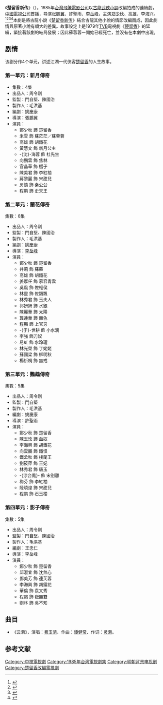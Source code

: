 {{Otheruses|subject=1985年台湾电视剧《楚留香新传》|other=小说家古龙原著|楚留香新传}}
{{电视节目信息框
| 名称     = 楚留香新传
| 别名     = 
| 英文名称 = ''{{lang|en|The Legend of Chu Liuxiang}}''
| 图片     = 
| 图说     = 
| 分类     = 古装剧
| 原创者   = [[古龙|古龙]]《[[楚留香新传|楚留香新传]]》
| 导演     = [[张鹏翼|张鹏翼]]、許聖雨、[[李岳峰|李岳峰]]
| 监制     = 门自坚、陈国治
| 出品人   = 周令刚
| 编剧     = 姚庆康
| 制作人   = 毛洪基
| 摄影     = 
| 演出     = [[郑少秋|郑少秋]]、高雄、李海兴
| 配音     =
| 旁白     = 
| 主题曲   = [[费玉清|费玉清]]《云漪》
| 片尾曲   = 
| 插曲     = 
| 地区     = {{TWN}}
| 语言     = 中文
| 集数     = 20集
| 每集长   = 2小时
| 制作公司 = 飛騰電影公司
| 首播地区 = {{TWN}}
| 电视网   = [[中國電視公司|中國電視公司]]
| 开始     = 1985年2月11日
| 结束     = 1986年3月2日
| 先于     = 
| 后于     = 
| 相关剧集 = 
| 官方网站 = 
}}
《'''楚留香新传'''》（{{lang-en|''The Legend of Chu Liuxiang''}}），1985年[[台灣|台灣]][[飛騰電影公司|飛騰電影公司]]以[[古龍|古龍]][[武俠小說|武俠小說]]改編拍成的連續劇，[[中國電視公司|中國電視公司]]首播，导演[[张鹏翼|张鹏翼]]、許聖雨、[[李岳峰|李岳峰]]，主演[[郑少秋|郑少秋]]、高雄、李海兴。<ref>{{cite news|url=http://ent.qq.com/d/tv/7/6497/|title=楚留香新传|date=2004-05-06|accessdate=2014-04-03|work=腾讯网|archive-date=2015-05-03|archive-url=https://web.archive.org/web/20150503235805/http://ent.qq.com/d/tv/7/6497/|dead-url=no}}</ref><ref>{{cite web |url=http://dianshiju.cntv.cn/20110119/100153.shtml |title=《楚留香新传》转场青岛 张智尧向郑少秋致敬 |date=2011-01-19 |accessdate=2014-04-03|work=中国网络电视台 |archive-url=https://web.archive.org/web/20140407065857/http://dianshiju.cntv.cn/20110119/100153.shtml |archive-date=2014-04-07 |dead-url=yes}}</ref><ref>{{cite web|url=http://www.sd.xinhuanet.com/news/2011-02/08/content_22013985.htm|title=《楚留香新传》在青岛杀青 张智尧PK郑少秋|accessdate=2014-04-03|date=2011-02-08|work=新华网|deadurl=yes|archiveurl=https://web.archive.org/web/20150924095750/http://www.sd.xinhuanet.com/news/2011-02/08/content_22013985.htm|archivedate=2015-09-24}}</ref><ref>{{cite web|url=http://ent.sina.com.cn/v/m/2011-01-19/06223212769.shtml|title=《楚留香新传》还原古龙原著 张智尧挑战郑少秋|date=2011-01-19|accessdate=2014-04-03|work=新华网|archive-date=2021-03-02|archive-url=https://web.archive.org/web/20210302112353/http://ent.sina.com.cn/v/m/2011-01-19/06223212769.shtml|dead-url=no}}</ref>本劇是將古龍小說《[[楚留香新传|楚留香新传]]》結合古龍其他小說的情節改編而成，因此劇情與原著小說有頗大的差異。故事設定上是1979年[[TVB|TVB]]電視劇《[[楚留香_(1979年電視劇)|楚留香]]》的延續，緊接著該劇的結局發展；因此蘇蓉蓉一開始已經死亡，並沒有在本劇中出現。

==剧情==
该剧分作4个单元，讲述江湖一代侠客[[楚留香|楚留香]]的人生故事。

{{Div col|cols=2|small=no}}
=== 第一單元：新月傳奇 ===
*集數：4集 
*出品人：周令剛
*監製：門自堅、陳國治
*製作人：毛洪基
*編劇：姚慶康
*導演：張鵬翼
*演員：
**鄭少秋 飾 楚留香
**米雪 飾 蘇茫茫／蘇蓉蓉
**高雄 飾 胡鐵花
**黃慧文 飾 新月公主
**-{沈}-海蓉 飾 杜先生
**向鵬雲 飾 焦林
**官晶華 飾 櫻子
**陳美君 飾 李紅袖
**蔣黎麗 飾 宋甜兒
**房勉 飾 秦公公
**程鹏 飾 史天王

=== 第二單元：蘭花傳奇 ===
集數：6集
*出品人：周令剛
*監製：門自堅、陳國治
*製作人：毛洪基
*編劇：姚慶康
*導演：[[李岳峰|李岳峰]]
*演員：
**鄭少秋 飾 楚留香
**井莉 飾 蘇蘇
**高雄 飾 胡鐵花
**姜厚任 飾 慕容青雲
**吳風 飾 佐輕侯
**林靈 飾 佐飄飄
**林秀君 飾 玉夫人
**郭妍妍 飾 水銀
**陳麗華 飾 太陽
**龔蓮華 飾 無色
**程鵬 飾 上官刃
**-{于}-世耕 飾 小水滴
**李強 飾刀奴
**易虹 飾 水玲瓏
**林光榮 飾 丁姥姥
**蘇國梁 飾 柳明秋
**楊祈桐 飾 無戒

=== 第三單元：鸚鵡傳奇 ===
集數：5集
*出品人：周令剛
*監製：門自堅
*製作人：毛洪基
*編劇：姚慶康
*導演：許聖雨
*演員：
**鄭少秋 飾 楚留香
**陳玉玫 飾 血奴
**李海興 飾 胡鐵花
**向雲鵬 飾 鐵恨
**鐵孟秋 飾 樓蘭王
**劉筱萍 飾 王妃
**林秀君 飾 唐玉
**-{涂台鳳}- 飾 宋別離
**梅芬 飾 李紅袖
**陸曉煌 飾 宋甜兒
**程鹏 飾 石玉楼

=== 第四單元：影子傳奇 ===
集數：5集
*出品人：周令剛
*監製：門自堅、陳國治
*製作人：毛洪基
*編劇：王忠仁
*導演：李岳峰
*演員：
**鄭少秋 飾 楚留香
**邱淑宜 飾 沈無心
**鄧美芳 飾 連芙蓉
**李海興 飾 胡鐵花
**華倫 飾 袁文秀
**程鵬 飾 嶽無雙
**劉林 飾 吳不知
{{Div col end}}

<!-- 
== 演出 ==
=== 第一单元 ===
{|class="wikitable " width="50%"
|- style="background:cornflowerblue; color:white" align=center
|style="width:6%"|'''演员'''||style="width:8%"|'''角色'''||style="width:36%"|'''备注'''
|-
| [[郑少秋|郑少秋]] ||  楚留香 || 
|-
| [[米雪|米 雪]] || 苏茫茫/苏蓉蓉 || 
|- 
| [[高雄_(演员)|高 雄]] || 胡铁花 || 
|- 
| [[黄慧文|黄慧文]] || 新月公主 || 
|-
| [[沈海蓉|沈海蓉]] || 杜先生 || 
|-
| [[向鹏云|向鹏云]] || 焦林 || 
|- 
| [[官晶华|官晶华]] || 樱子 ||
|-
| [[陈美君|陈美君]] || 红袖 || 
|-
| [[蒋黎麗|蒋黎麗]] || 宋甜儿 || 
|-
| [[房勉|房 勉]] ||宋甜儿 || 
|-
| [[程鹏|程鹏]] || 史天王 ||
|}

=== 第二单元 ===
{|class="wikitable " width="50%"
|- style="background:cornflowerblue; color:white" align=center
|style="width:6%"|'''演员'''||style="width:8%"|'''角色'''||style="width:36%"|'''备注'''
|-
| [[郑少秋|郑少秋]] || 楚留香 || 
|-
| [[井莉|井 莉]] || 苏苏 || 
|- 
| [[高雄_(演员)|高 雄]] || 胡铁花 || 
|- 
| [[姜厚仁|姜厚仁]] || 慕容青云 ||
|-
| 楊莒嫣 || 李紅袖||
|-
| 鄭德蕾 || 宋甜兒||
|- 
| [[吴风|吴 风]] || 左轻侯 || 
|-
| [[林灵|林 灵]] || 左飘飘 || 
|-
| [[林秀君|林秀君]] || 玉夫人 || 
|-
| [[郭妍妍|郭妍妍]] || 水银 || 
|-
| [[陈丽华|陈丽华]] || 太阳 || 
|- 
| [[龚莲华|龚莲华]] || 无色 || 
|- 
| [[程鹏|程 鹏]] || 上官刀 || 
|-
| [[于世耕|于世耕]] ||  小水滴 || 
|-
| [[李强|李 强]]  || 刀奴 || 
|-
| [[易虹|易 虹]] || 水玲珑 || 
|- 
| [[林光荣|林光荣]] || 丁姥姥 || 
|-
| [[苏国梁|苏国梁]] || 柳明秋 || 
|-
| [[杨祈桐|杨祈桐]] || 无戒 || 
|-
| [[程鹏|程鹏]] || 石玉楼 |
|}

===第三单元===
{|class="wikitable " width="50%"
|- style="background:cornflowerblue; color:white" align=center
|style="width:6%"|'''演员'''||style="width:8%"|'''角色'''||style="width:36%"|'''备注'''
|-
| [[郑少秋|郑少秋]] || 楚留香 || 
|-
| [[陈玉玫|陈玉玫]] || 血奴 || 
|- 
| [[李海兴|李海兴]]|| 胡铁花 || 
|- 
| [[向云鹏|向云鹏]] || 铁恨 || 
|-
| [[铁孟秋|铁孟秋]] || 楼兰王 || 
|-
| [[刘筱萍|刘筱萍]] ||  王妃 || 
|-
| [[林秀君|林秀君]] || 唐玉 || 
|-
| [[涂台凤|涂台凤]] || 宋别离 || 
|- 
| [[梅长芬|梅长芬]] || 李红袖 || 
|-
| [[陆晓煌|陆晓煌]] || 宋甜儿 || 
|}

===第四单元===
{|class="wikitable " width="50%"
|- style="background:cornflowerblue; color:white" align=center
|style="width:6%"|'''演员'''||style="width:8%"|'''角色'''||style="width:36%"|'''备注'''
|-
| [[郑少秋|郑少秋]] || 楚留香 || 
|-
| [[邱淑宜|邱淑宜]] || 沈无心 || 
|- 
| [[邓美芳|邓美芳]] || 连芙蓉 || 
|- 
| [[李海兴|李海兴]] || 胡铁花 || 
|-
| [[华伦|华 伦]] || 袁文秀 || 
|-
| [[程鹏|程 鹏]] || 岳无双  || 
|-
| [[刘林|刘 林]] || 吴不知 || 
|-
| [[李强|李 强]] || 钟馗 || 
|- 
| [[关洪|关 洪]] || 老扫把 || 
|- 
| [[涂台凤|涂台凤]] || 于可人 || 
|-
| [[梅长芬|梅长芬]] || 李红袖 || 
|-
| [[陆晓煌|陆晓煌]] || 宋甜儿 || 
|-
| [[林光荣|林光荣]] || 李三 || 
|-
| [[白龙|白 龙]] || 白无常 || 
|-
| [[陈民华|陈民华]] || 黑无常 || 
|}
-->

==曲目==
*《云漪》，演唱：[[费玉清|费玉清]]、作曲：[[谭健常|谭健常]]、作词：[[灵漪|灵漪]]。

==参考文献==
{{reflist}}

{{飛騰電視劇列表}}

{{DEFAULTSORT:Chu楚留香}}
[[Category:中視電視劇|Category:中視電視劇]]
[[Category:1985年台湾電視劇集|Category:1985年台湾電視劇集]]
[[Category:明朝背景电视剧|Category:明朝背景电视剧]]
[[Category:楚留香改編電視劇|Category:楚留香改編電視劇]]